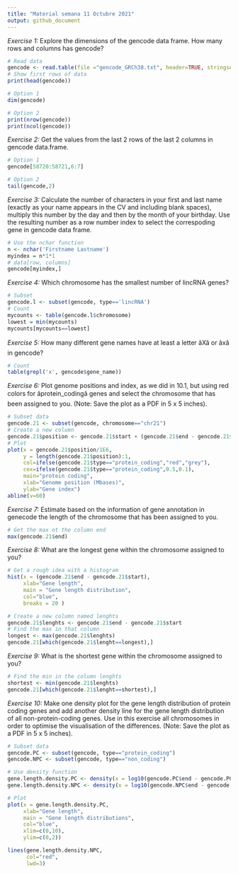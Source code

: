 ```yaml
---
title: "Material semana 11 Octubre 2021"
output: github_document
---
```


*Exercise 1:* Explore the dimensions of the gencode data frame. How many rows and columns has gencode?

```r
# Read data
gencode <- read.table(file ="gencode_GRCh38.txt", header=TRUE, stringsAsFactors = FALSE)
# Show first rows of data
print(head(gencode))
```

```r
# Option 1
dim(gencode)
```

```r
# Option 2
print(nrow(gencode))
print(ncol(gencode))
```

*Exercise 2:* Get the values from the last 2 rows of the last 2 columns in gencode data.frame.

```r
# Option 1
gencode[58720:58721,6:7]
```

```r
# Option 2
tail(gencode,2)
```

*Exercise 3:* Calculate the number of characters in your first and last name (exactly as your name appears in the CV and including blank spaces), multiply this number by the day and then by the month of your birthday. Use the resulting number as a row number index to select the correspoding gene in gencode data frame.

```r
# Use the nchar function
n <- nchar('Firstname Lastname')
myindex = n*1*1
# data[row, columns]
gencode[myindex,]
```

*Exercise 4:* Which chromosome has the smallest number of lincRNA genes?

```r
# Subset
gencode.l <- subset(gencode, type=='lincRNA')
# Count
mycounts <- table(gencode.l$chromosome)
lowest = min(mycounts)
mycounts[mycounts==lowest]
```

*Exercise 5:* How many different gene names have at least a letter âXâ or âxâ in gencode?

```r
# Count
table(grepl('x', gencode$gene_name))
```

*Exercise 6:* Plot genome positions and index, as we did in 10.1, but using red colors for âprotein_codingâ genes and select the chromosome that has been assigned to you. (Note: Save the plot as a PDF in 5 x 5 inches).

```r
# Subset data
gencode.21 <- subset(gencode, chromosome=="chr21")
# Create a new column
gencode.21$position <- gencode.21$start + (gencode.21$end - gencode.21$start)
# Plot
plot(x = gencode.21$position/1E6,
     y = length(gencode.21$position):1,
     col=ifelse(gencode.21$type=="protein_coding","red","grey"),
     cex=ifelse(gencode.21$type=="protein_coding",0.5,0.1),
     main="protein coding",
     xlab="Genome position (Mbases)",
     ylab="Gene index")
abline(v=60)
```

*Exercise 7:* Estimate based on the information of gene annotation in genecode the length of the chromosome that has been assigned to you.

```r
# Get the max ot the column end
max(gencode.21$end)
```

*Exercise 8:* What are the longest gene within the chromosome assigned to you?

```r
# Get a rough idea with a histogram
hist(x = (gencode.21$end - gencode.21$start),
     xlab="Gene length",
     main = "Gene length distribution",
     col="blue",
     breaks = 20 )
```

```r
# Create a new column named lenghts
gencode.21$lenghts <- gencode.21$end - gencode.21$start
# Find the max in that column
longest <- max(gencode.21$lenghts)
gencode.21[which(gencode.21$lenght==longest),]
```

*Exercise 9:* What is the shortest gene within the chromosome assigned to you?

```r
# Find the min in the column lenghts
shortest <- min(gencode.21$lenghts)
gencode.21[which(gencode.21$lenght==shortest),]
```

*Exercise 10:* Make one density plot for the gene length distribution of protein coding genes and add another density line for the gene length distribution of all non-protein-coding genes. Use in this exercise all chromosomes in order to optimise the visualisation of the differences. (Note: Save the plot as a PDF in 5 x 5 inches).

```r
# Subset data
gencode.PC <- subset(gencode, type=="protein_coding")
gencode.NPC <- subset(gencode, type=="non_coding")

# Use density function
gene.length.density.PC <- density(x = log10(gencode.PC$end - gencode.PC$start) , bw = 0.1)
gene.length.density.NPC <- density(x = log10(gencode.NPC$end - gencode.NPC$start) , bw = 0.1)

# Plot
plot(x = gene.length.density.PC,
     xlab="Gene length",
     main = "Gene length distributions",
     col="blue",
     xlim=c(0,10),
     ylim=c(0,2))

lines(gene.length.density.NPC,
      col="red",
      lwd=3)
```
